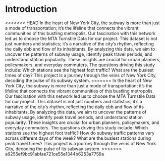 # Introduction

<<<<<<< HEAD
In the heart of New York City, the subway is more than just a mode of transportation; it's the lifeline that connects the vibrant communities of this bustling metropolis. Our fascination with this network led us to choose the MTA Turnstile Data for our project. This dataset is not just numbers and statistics; it's a narrative of the city's rhythm, reflecting the daily ebb and flow of its inhabitants. By analyzing this data, we aim to uncover the patterns of subway usage, identify peak travel periods, and understand station popularity. These insights are crucial for urban planners, policymakers, and everyday commuters. The questions driving this study include: Which stations see the highest foot traffic? What are the busiest times of day? This project is a journey through the veins of New York City, decoding the pulse of its subway system.
=======
In the heart of New York City, the subway is more than just a mode of transportation; it's the lifeline that connects the vibrant communities of this bustling metropolis. Our fascination with this network led us to choose the MTA Turnstile Data for our project. This dataset is not just numbers and statistics; it's a narrative of the city's rhythm, reflecting the daily ebb and flow of its inhabitants. By analyzing this data, we aim to uncover the patterns of subway usage, identify peak travel periods, and understand station popularity. These insights are crucial for urban planners, policymakers, and everyday commuters. The questions driving this study include: Which stations see the highest foot traffic? How do subway traffic patterns vary across different days of the week?
What are the busiest stations during peak travel times? This project is a journey through the veins of New York City, decoding the pulse of its subway system.
>>>>>>> a6255ef9bc91abfae721ce55e1344b6253a7759a
